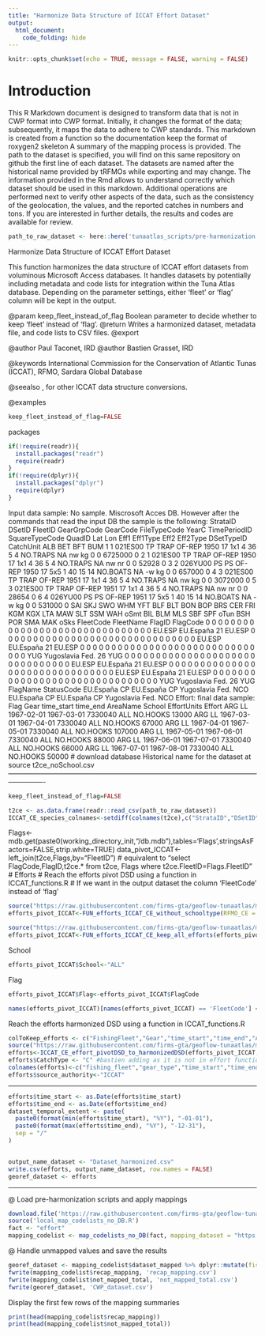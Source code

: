 ```yaml
---
title: "Harmonize Data Structure of ICCAT Effort Dataset"
output: 
  html_document: 
    code_folding: hide
---
```

```r
knitr::opts_chunk$set(echo = TRUE, message = FALSE, warning = FALSE)
```

# Introduction

This R Markdown document is designed to transform data that is not in CWP format into CWP format.
Initially, it changes the format of the data; subsequently, it maps the data to adhere to CWP standards.
This markdown is created from a function so the documentation keep the format of roxygen2 skeleton
A summary of the mapping process is provided. The path to the dataset is specified, you will find on this same repository on github the first line of each dataset. The datasets are named after the historical name provided by tRFMOs while exporting and may change. The information provided in the Rmd allows to understand correctly which dataset should be used in this markdown.
Additional operations are performed next to verify other aspects of the data, such as the consistency of the geolocation, the values, and the reported catches in numbers and tons.
If you are interested in further details, the results and codes are available for review.

```r
path_to_raw_dataset <- here::here('tunaatlas_scripts/pre-harmonization', 'iccat', 'effort', 'data', 't2ce_noSchool.csv')
```

Harmonize Data Structure of ICCAT Effort Dataset

This function harmonizes the data structure of ICCAT effort datasets from voluminous Microsoft Access databases.
It handles datasets by potentially including metadata and code lists for integration within the Tuna Atlas database.
Depending on the parameter settings, either 'fleet' or 'flag' column will be kept in the output.

@param keep_fleet_instead_of_flag Boolean parameter to decide whether to keep 'fleet' instead of 'flag'.
@return Writes a harmonized dataset, metadata file, and code lists to CSV files.
@export

@author Paul Taconet, IRD \email{paul.taconet@ird.fr}
@author Bastien Grasset, IRD \email{bastien.grasset@ird.fr}

@keywords International Commission for the Conservation of Atlantic Tunas (ICCAT), RFMO, Sardara Global Database

@seealso \code{\link{convertDSD_iccat_ce_task2_ByOperationMode}}, \code{\link{convertDSD_iccat_nc}} for other ICCAT data structure conversions.

@examples



```r
keep_fleet_instead_of_flag=FALSE
```

packages

```r
if(!require(readr)){
  install.packages("readr")
  require(readr)
}
if(!require(dplyr)){
  install.packages("dplyr")
  require(dplyr)
}
```

Input data sample: No sample. Miscrosoft Acces DB. However after the commands that read the input DB the sample is the following:
StrataID DSetID FleetID GearGrpCode GearCode FileTypeCode YearC TimePeriodID SquareTypeCode QuadID Lat Lon Eff1 Eff1Type Eff2 Eff2Type DSetTypeID CatchUnit ALB BET     BFT BUM
1      1 021ES00          TP     TRAP       OF-REP  1950           17            1x1      4  36   5    4 NO.TRAPS   NA                  nw        kg   0   0 6725000   0
2      1 021ES00          TP     TRAP       OF-REP  1950           17            1x1      4  36   5    4 NO.TRAPS   NA                  nw        nr   0   0   52928   0
3      2 026YU00          PS       PS       OF-REP  1950           17            5x5      1  40  15   14 NO.BOATS   NA                  -w        kg   0   0  657000   0
4      3 021ES00          TP     TRAP       OF-REP  1951           17            1x1      4  36   5    4 NO.TRAPS   NA                  nw        kg   0   0 3072000   0
5      3 021ES00          TP     TRAP       OF-REP  1951           17            1x1      4  36   5    4 NO.TRAPS   NA                  nw        nr   0   0   28654   0
6      4 026YU00          PS       PS       OF-REP  1951           17            5x5      1  40  15   14 NO.BOATS   NA                  -w        kg   0   0  531000   0
SAI SKJ SWO WHM YFT BLF BLT BON BOP BRS CER FRI KGM KGX LTA MAW SLT SSM WAH oSmt BIL BLM MLS SBF SPF oTun BSH POR SMA MAK oSks FleetCode       FleetName FlagID FlagCode
0   0   0   0   0   0   0   0   0   0   0   0   0   0   0   0   0   0   0    0   0   0   0   0   0    0   0   0   0   0    0    EU.ESP       EU.España     21   EU.ESP
0   0   0   0   0   0   0   0   0   0   0   0   0   0   0   0   0   0   0    0   0   0   0   0   0    0   0   0   0   0    0    EU.ESP       EU.España     21   EU.ESP
0   0   0   0   0   0   0   0   0   0   0   0   0   0   0   0   0   0   0    0   0   0   0   0   0    0   0   0   0   0    0       YUG Yugoslavia Fed.     26      YUG
0   0   0   0   0   0   0   0   0   0   0   0   0   0   0   0   0   0   0    0   0   0   0   0   0    0   0   0   0   0    0    EU.ESP       EU.España     21   EU.ESP
0   0   0   0   0   0   0   0   0   0   0   0   0   0   0   0   0   0   0    0   0   0   0   0   0    0   0   0   0   0    0    EU.ESP       EU.España     21   EU.ESP
0   0   0   0   0   0   0   0   0   0   0   0   0   0   0   0   0   0   0    0   0   0   0   0   0    0   0   0   0   0    0       YUG Yugoslavia Fed.     26      YUG
FlagName StatusCode
EU.España         CP
EU.España         CP
Yugoslavia Fed.        NCO
EU.España         CP
EU.España         CP
Yugoslavia Fed.        NCO
Effort: final data sample:
Flag Gear time_start   time_end AreaName School EffortUnits Effort
ARG   LL 1967-02-01 1967-03-01  7330040    ALL    NO.HOOKS  13000
ARG   LL 1967-03-01 1967-04-01  7330040    ALL    NO.HOOKS  67000
ARG   LL 1967-04-01 1967-05-01  7330040    ALL    NO.HOOKS 107000
ARG   LL 1967-05-01 1967-06-01  7330040    ALL    NO.HOOKS  88000
ARG   LL 1967-06-01 1967-07-01  7330040    ALL    NO.HOOKS  66000
ARG   LL 1967-07-01 1967-08-01  7330040    ALL    NO.HOOKS  50000
# download database
Historical name for the dataset at source  t2ce_noSchool.csv
----------------------------------------------------------------------------------------------------------------------------

```r
keep_fleet_instead_of_flag=FALSE  

t2ce <- as.data.frame(readr::read_csv(path_to_raw_dataset))
ICCAT_CE_species_colnames<-setdiff(colnames(t2ce),c("StrataID","DSetID","FleetID","GearGrpCode","GearCode","FileTypeCode","YearC","TimePeriodID","SquareTypeCode","QuadID","Lat","Lon","Eff1","Eff1Type","Eff2","Eff2Type","DSetTypeID","CatchUnit", "FleetCode", "FleetName", "FlagID", "FlagCode"))
```

Flags<-mdb.get(paste0(working_directory_init,"/db.mdb"),tables='Flags',stringsAsFactors=FALSE,strip.white=TRUE)
data_pivot_ICCAT<-left_join(t2ce,Flags,by="FleetID")  # equivalent to "select FlagCode,FlagID,t2ce.* from t2ce, Flags where t2ce.FleetID=Flags.FleetID"
# Efforts
# Reach the efforts pivot DSD using a function in ICCAT_functions.R
# If we want in the output dataset the column 'FleetCode' instead of 'flag'

```r
source("https://raw.githubusercontent.com/firms-gta/geoflow-tunaatlas/master/sardara_functions/FUN_efforts_ICCAT_CE_without_schooltype.R")
efforts_pivot_ICCAT<-FUN_efforts_ICCAT_CE_without_schooltype(RFMO_CE = t2ce,ICCAT_CE_species_colnames)

source("https://raw.githubusercontent.com/firms-gta/geoflow-tunaatlas/master/sardara_functions/FUN_efforts_ICCAT_CE_keep_all_efforts.R")
efforts_pivot_ICCAT<-FUN_efforts_ICCAT_CE_keep_all_efforts(efforts_pivot_ICCAT,c("Eff1","Eff2"),c("Eff1Type","Eff2Type"))
```

School

```r
efforts_pivot_ICCAT$School<-"ALL"
```

Flag

```r
efforts_pivot_ICCAT$Flag<-efforts_pivot_ICCAT$FlagCode

names(efforts_pivot_ICCAT)[names(efforts_pivot_ICCAT) == 'FleetCode'] <- 'FishingFleet'
```

Reach the efforts harmonized DSD using a function in ICCAT_functions.R

```r
colToKeep_efforts <- c("FishingFleet","Gear","time_start","time_end","AreaName","School","EffortUnits","Effort")
source("https://raw.githubusercontent.com/firms-gta/geoflow-tunaatlas/master/sardara_functions/ICCAT_CE_effort_pivotDSD_to_harmonizedDSD.R")
efforts<-ICCAT_CE_effort_pivotDSD_to_harmonizedDSD(efforts_pivot_ICCAT,colToKeep_efforts)
efforts$CatchType <- "C" #bastien adding as it is not in effort function but it is in chatch function
colnames(efforts)<-c("fishing_fleet","gear_type","time_start","time_end","geographic_identifier","fishing_mode","measurement_unit","measurement_value","measurement_type")
efforts$source_authority<-"ICCAT"
```

----------------------------------------------------------------------------------------------------------------------------

```r
efforts$time_start <- as.Date(efforts$time_start)
efforts$time_end <- as.Date(efforts$time_end)
dataset_temporal_extent <- paste(
  paste0(format(min(efforts$time_start), "%Y"), "-01-01"),
  paste0(format(max(efforts$time_end), "%Y"), "-12-31"),
  sep = "/"
)


output_name_dataset <- "Dataset_harmonized.csv"
write.csv(efforts, output_name_dataset, row.names = FALSE)
georef_dataset <- efforts
```

----------------------------------------------------------------------------------------------------------------------------
@ Load pre-harmonization scripts and apply mappings

```r
download.file('https://raw.githubusercontent.com/firms-gta/geoflow-tunaatlas/master/tunaatlas_scripts/pre-harmonization/map_codelists_no_DB.R', destfile = 'local_map_codelists_no_DB.R')
source('local_map_codelists_no_DB.R')
fact <- "effort"
mapping_codelist <- map_codelists_no_DB(fact, mapping_dataset = "https://raw.githubusercontent.com/fdiwg/fdi-mappings/main/global/firms/gta/codelist_mapping_rfmos_to_global.csv", dataset_to_map = georef_dataset, mapping_keep_src_code = FALSE, summary_mapping = TRUE, source_authority_to_map = c("IATTC", "CCSBT", "WCPFC", "ICCAT", "IOTC"))
```

@ Handle unmapped values and save the results

```r
georef_dataset <- mapping_codelist$dataset_mapped %>% dplyr::mutate(fishing_fleet = ifelse(fishing_fleet == 'UNK', 'NEI', fishing_fleet), gear_type = ifelse(gear_type == 'UNK', '99.9', gear_type))
fwrite(mapping_codelist$recap_mapping, 'recap_mapping.csv')
fwrite(mapping_codelist$not_mapped_total, 'not_mapped_total.csv')
fwrite(georef_dataset, 'CWP_dataset.csv')
```

Display the first few rows of the mapping summaries

```r
print(head(mapping_codelist$recap_mapping))
print(head(mapping_codelist$not_mapped_total))
```


